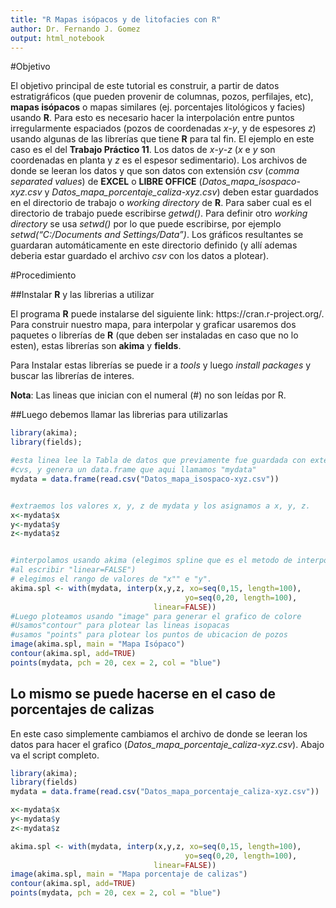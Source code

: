 ```yaml
---
title: "R Mapas isópacos y de litofacies con R"
author: Dr. Fernando J. Gomez
output: html_notebook
---
```


#Objetivo

El objetivo principal de este tutorial es construir, a partir de datos estratigráficos (que pueden provenir de columnas, pozos, perfilajes, etc), **mapas isópacos** o mapas similares (ej. porcentajes litológicos y facies) usando **R**. Para esto es necesario hacer la interpolación entre puntos irregularmente espaciados (pozos de coordenadas *x*-*y*, y de espesores *z*) usando algunas de las librerías que tiene **R** para tal fin. El ejemplo en este caso es el del **Trabajo Práctico 11**. Los datos de *x*-*y*-*z* (*x* e *y* son coordenadas en planta y *z* es el espesor sedimentario). Los archivos de donde se leeran los datos y que son datos con extensión *csv* (*comma separated values*) de **EXCEL** o **LIBRE OFFICE** (*Datos_mapa_isospaco-xyz.csv* y *Datos_mapa_porcentaje_caliza-xyz.csv*) deben estar guardados en el directorio de trabajo o *working directory* de **R**.
Para saber cual es el directorio de trabajo puede escribirse *getwd()*. Para definir otro *working directory* se usa *setwd()* por lo que puede escribirse, por ejemplo *setwd("C:/Documents and Settings/Data")*. Los gráficos resultantes se guardaran automáticamente en este directorio definido (y allí ademas deberia estar guardado el archivo *csv* con los datos a plotear).

#Procedimiento

##Instalar **R** y las librerias a utilizar

El programa **R** puede instalarse del siguiente link: https://cran.r-project.org/.
Para construir nuestro mapa, para interpolar y graficar usaremos dos paquetes o librerías de **R** (que deben ser instaladas en caso que no lo esten), estas librerías son **akima** y **fields**.

Para Instalar estas librerías se puede ir a *tools* y luego *install packages* y buscar las librerías de interes.

**Nota**: Las lineas que inician con el numeral (#) no son leídas por R.

##Luego debemos llamar las librerias para utilizarlas

```r
library(akima);
library(fields);

#esta linea lee la Tabla de datos que previamente fue guardada con extension
#cvs, y genera un data.frame que aqui llamamos "mydata"
mydata = data.frame(read.csv("Datos_mapa_isospaco-xyz.csv"))


#extraemos los valores x, y, z de mydata y los asignamos a x, y, z.
x<-mydata$x
y<-mydata$y
z<-mydata$z


#interpolamos usando akima (elegimos spline que es el metodo de interpolacion
#al escribir "linear=FALSE")
# elegimos el rango de valores de "x"" e "y".
akima.spl <- with(mydata, interp(x,y,z, xo=seq(0,15, length=100),
                                       yo=seq(0,20, length=100),
                                linear=FALSE))
#Luego ploteamos usando "image" para generar el grafico de colore
#Usamos"contour" para plotear las lineas isopacas
#usamos "points" para plotear los puntos de ubicacion de pozos
image(akima.spl, main = "Mapa Isópaco")
contour(akima.spl, add=TRUE)
points(mydata, pch = 20, cex = 2, col = "blue")
```

## Lo mismo se puede hacerse en el caso de porcentajes de calizas

En este caso simplemente cambiamos el archivo de donde se leeran los datos para hacer el grafico (*Datos_mapa_porcentaje_caliza-xyz.csv*). Abajo va el script completo.

```r
library(akima);
library(fields)
mydata = data.frame(read.csv("Datos_mapa_porcentaje_caliza-xyz.csv"))

x<-mydata$x
y<-mydata$y
z<-mydata$z

akima.spl <- with(mydata, interp(x,y,z, xo=seq(0,15, length=100),
                                       yo=seq(0,20, length=100),
                                linear=FALSE))
image(akima.spl, main = "Mapa porcentaje de calizas")
contour(akima.spl, add=TRUE)
points(mydata, pch = 20, cex = 2, col = "blue")
```